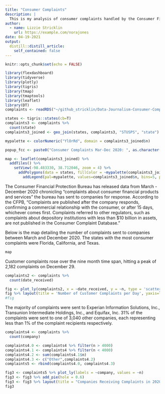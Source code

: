 ```yaml
---
title: "Consumer Complaints"
description: |
  This is my analysis of consumer complaints handled by the Consumer Financial Protection Bureau between March and December 2020.
author:
  - name: Lizzie Stricklin
    url: https://example.com/norajones
date: 04-19-2021
output:
  distill::distill_article:
    self_contained: false
---
```



```r
knitr::opts_chunk$set(echo = FALSE)

library(flexdashboard)
library(tidyverse)
library(plotly)
library(tigris)
library(tmap)
library(tmaptools)
library(leaflet)
library(DT)
complaints <- readRDS("~/github_stricklin/Data-Journalism-Consumer-Complaints/complaints.rds")

states <- tigris::states(cb=T)
complaints3 <- complaints %>%
  count(state)
complaints3_joined <- geo_join(states, complaints3, "STUSPS", "state")

mypalette <- colorNumeric("YlOrRd", domain = complaints3_joined$n)

popup_fcc <- paste0("Consumer Complaints Mar-Dec 2020: ", as.character(complaints3_joined$n))

map <- leaflet(complaints3_joined) %>% 
  addTiles() %>% 
    setView(-98.483330, 38.712046, zoom = 4) %>% 
      addPolygons(data = states, fillColor = ~mypalette(complaints3_joined$n), fillOpacity = 0.9, weight = 0.2, smoothFactor = 0.2, label = popup_fcc) %>% 
        addLegend(pal=mypalette, values=complaints3_joined$n, bins=5, position="bottomright", title="Consumer Complaints Mar-Dec 2020", labFormat=labelFormat(digits=0))
```

The Consumer Financial Protection Bureau has released data from March - December 2020 chronicling "complaints about consumer financial products and services" the bureau has sent to companies for response. According to the CFPB, "Complaints are published after the company responds, confirming a commercial relationship with the consumer, or after 15 days, whichever comes first. Complaints referred to other regulators, such as complaints about depository institutions with less than $10 billion in assets, are not published in the Consumer Complaint Database."

Below is the map detailing the number of complaints sent to companies between March and December 2020. The states with the most consumer complaints were Florida, California, and Texas.

```r
map
```

Customer complaints rose over the nine month time span, hitting a peak of 2,182 complaints on December 29.

```r
complaints2 <- complaints %>%
  count(date_received)

fig <- plot_ly(complaints2, x = ~date_received, y = ~n, type = 'scatter', mode = 'lines')
fig %>% layout(title = 'Number of Customer Complaints per Day', yaxis=list(title = 'Number of Complaints'), xaxis = list(title='Date Received'))
#fig
```

The majority of complaints were sent to Experian Information Solutions, Inc., Transunion Intermediate Holdings, Inc., and Equifax, Inc. 31% of the complaints were sent to one of 3,040 other companies, each representing less than 1% of the complaint recipients respectively.

```r
complaints4 <- complaints %>%
  count(company)

complaints4.0 <- complaints4 %>% filter(n > 4000)
complaints4.1 <- complaints4 %>% filter(n < 4000)
complaints4.2 <- sum(complaints4.1$n)
complaints4.3 <- c("Other",complaints4.2)
complaints5 <- rbind(complaints4.0, complaints4.3)

fig3 <- complaints5 %>% plot_ly(labels = ~company, values = ~n)
fig3 <- fig3 %>% add_pie(hole = 0.6)
fig3 <- fig3 %>% layout(title = "Companies Receiving Complaints in 2020", showlegend = F, xaxis = list(showgrid = FALSE, zerloine = FALSE, showticklabels = FALSE), yaxis = list(showgrid = FALSE, zerloine = FALSE, showticklabels = FALSE))
fig3
```

